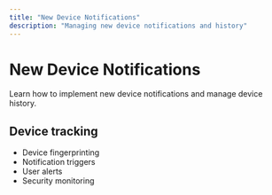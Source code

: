 ```yaml
---
title: "New Device Notifications"
description: "Managing new device notifications and history"
---
```


# New Device Notifications

Learn how to implement new device notifications and manage device history.

## Device tracking

- Device fingerprinting
- Notification triggers
- User alerts
- Security monitoring
